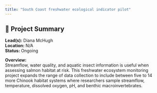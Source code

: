 ```yaml
---
title: "South Coast freshwater ecological indicator pilot"
---
```


## 🧬 Project Summary

**Lead(s):** Diana McHugh  
**Location:** N/A  
**Status:** Ongoing  

**Overview:**  
Streamflow, water quality, and aquatic insect information is useful when assessing salmon habitat at risk. This freshwater ecosystem monitoring project expands the range of data collection to include between five to 14 more Chinook habitat systems where researchers sample streamflow, temperature, dissolved oxygen, pH, and benthic macroinvertebrates.